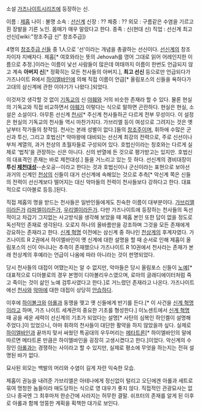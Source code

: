 소설 [[가즈나이트]]시리즈에 등장하는 신. 

이름 : [[제홉]]
나이 : 불명
소속 : [[선신계]]
신장 : ??
체중 : ??
외모 : 구름같은 수염을 기르고 흰 장발을 기른 노인. 몸매가 매우 말랐다고 한다.
종족 : 신(현대 신)
직업 : 선신계 최고 선신([wiki:"창조주급 신" 창조주급])

4명의 [[창조주급 신]]들 중 1人으로 '선'이라는 개념을 총괄하는 선신이다. [[선신계]]의 창조자이자 지배자다. 제홉[* 여호와라는 뜻의 Jehovah를 영어 그대로 읽어 어레인지한 이름으로 추정.]이라는 이름이 낯선 사람들이 많은데 여태까지 이름이 한번도 언급되지 않고 계속 '''아버지 신'''[* 정확히는 모든 천사들의 아버지.], '''최고 선신''' 등으로만 언급되다가 가즈나이트 R에서 [[하이엘바인]]에 의해 직접 이름이 언급[* 올림포스의 신들을 욕하다가 고대의 삼신계에 관한 이야기가 나왔다.]되었다.

이것저것 생각할 것 없이 [[기독교]]의 신 [[야훼]]와 거의 비슷한 존재라 할 수 있다. 물론 현실의 기독교와 직접 비교하면서 [[야훼]]가 이렇다는 식으로 말하면 곤란하다. 현실은 현실, 소설은 소설이다. 아무튼 선신계 [[천사]][* 주신계 천사들하곤 다르게 전부 무성이다. 이 설정은 현실의 기독교의 천사들 역시 마찬가지다. 가브리엘 등이 여성으로 그려지는 것은 옛날부터 작가들의 창작임. 천사는 본래 성별이 없다.]들의 [[창조주]]이며, 휘하에 수많은 군신과 투신, 그리고 호법신[* 악마왕에 대비되는 선신계 최강의 전력으로, 주로 신선이나 부처 계열의, 과거 천상의 초월자들로 구성되어 있다. 호법신이라는 칭호와는 다르게 실제로 '법칙'을 관장하는 신은 아니다. 신의 반열에 든 것으로 평가받고는 있지만. 호법신의 대표격인 존재는 바로 제천대성.] 들을 거느리고 있는 듯 하다. 선신계의 경비대장이 '''투신 [[제천대성]]'''--손오공--이라고 한다는 것과 호법신이나 군신이라는 표현으로 보아선 과거의 신계인 [[천상]]의 신들이 대거 선신계에 속해있는 것으로 추측[* 악신계 쪽은 신들의 전력이 선신계보다 떨어지는 대신 악마들의 전력이 천사들보다 강하다고 한다. 대표적으로 디아블로 등등.]된다. 

직접 제홉의 명을 받드는 천사들은 일반인들에게도 친숙한 이름이 대부분이다. [[가브리엘]]이라든가 [[라파엘]]이라든가, [[우리엘]]이라든가. 다만 가즈나이트에 등장하는 천사들의 독선적이고 차갑기 그지없는 사고방식을 생각해 보았을 때 제홉 본인 또한 답이 없을 정도로 독선적인 존재로 생각된다. 오로지 하나의 올바름만을 강조하며 그것을 모든 존재에게 강요하는 존재라고 한다. [[신계 혁명]] 이전에는 삼신계 중 하나인 [[천상계]]의 후계자였다. 가즈나이트 R 2권에서 하이엘바인이 옛 신계에 대한 설명을 할 때 순서로 인해 제홉이 올림포스의 신이 아니냐는 추측이 존재했으나 가즈나이트 R 10권에서 천사라는 존재가 본래 천상계의 후예라는 언급이 나옴에 따라 아니라는 것이 판명되었다. 

당시 천사들의 대접이 어땠는지는 알 수 없지만, 악마들은 당시 올림포스 신들이 [[노예]][* 대표적으로 디아블로의 경우 본명이 디아볼리우스였으며, 로마의 글래디에이터처럼 죽고 죽이는 것이 삶인 노예 검투사였다고 한다.]로 거느렸던 존재라고 나온다. 가즈나이트에선 [[천사]]와 [[악마]]에 대한 대접이 상당히 [[안습]]하다.

이후에 [[하이볼크]]와 [[아롤]]과 동맹을 맺고 옛 신들에게 반기를 든다.[* 이 사건을 [[신계 혁명]]이라고 하며, 가즈 나이트 세계관의 중요한 기초를 형성한다.] 이노센트에서 [[신계 혁명]] 때 공을 세운 세력이 선신계의 기초가 되었다는 설명[* 사탄의 심복인 하인켈이 설명해주었다.]이 있었으니, 아마 휘하의 천사들이 대단한 활약을 하지 않았을까 싶다. 실제로 [[하이엘바인]]과 끝까지 맞서 싸웠던 특공대의 우두머리는 [[메타트론]][* 하이엘바인의 말에 따르면 메타트론 만큼은 하이엘바인을 굉장히 고생시켰다고 한다.]이었다. 악신계의 수장인 [[아롤]]과는 경쟁하는 사이라고 할 수 있지만, 실제로 평소에 무엇을 하는지는 전혀 설명된 바가 없다. 

묘사된 외모는 백발의 머리와 수염이 길게 자란 익숙한 모습.

제홉이 권능을 내려준 가브리엘은 아테나에게 정신없이 털리고 오딘에겐 아롤과 세트로 묶여 멍청한 놈들이라 매도당하는 식으로 영 대우가 좋지 않다. 직접적인 관광묘사는 없으나 종국엔 그 최후마저 한순간에 사라지는 허무한 결말. 쉬프터의 존재를 알게 된 이후로 아롤과 함께 엉뚱한 계획을 획책한 대가로 보인다.

